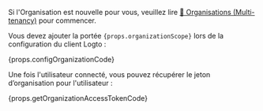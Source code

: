 Si l'Organisation est nouvelle pour vous, veuillez lire [🏢 Organisations (Multi-tenancy)](/organizations) pour commencer.

Vous devez ajouter la portée <code>{props.organizationScope}</code> lors de la configuration du client Logto :

{props.configOrganizationCode}

Une fois l'utilisateur connecté, vous pouvez récupérer le jeton d’organisation pour l'utilisateur :

{props.getOrganizationAccessTokenCode}
